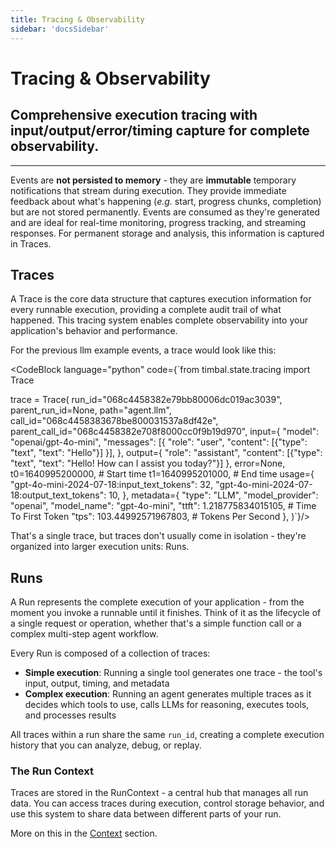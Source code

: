 ```yaml
---
title: Tracing & Observability
sidebar: 'docsSidebar'
---
```



# Tracing & Observability

<h2 className="subtitle" style={{marginTop: '-17px', fontSize: '1.1rem', fontWeight: 'normal'}}>
Comprehensive execution tracing with input/output/error/timing capture for complete observability.
</h2>

---

Events are **not persisted to memory** - they are **immutable** temporary notifications that stream during execution. They provide immediate feedback about what's happening (_e.g._ start, progress chunks, completion) but are not stored permanently. Events are consumed as they're generated and are ideal for real-time monitoring, progress tracking, and streaming responses. For permanent storage and analysis, this information is captured in Traces.

## Traces

A Trace is the core data structure that captures execution information for every runnable execution, providing a complete audit trail of what happened. This tracing system enables complete observability into your application's behavior and performance.

For the previous llm example events, a trace would look like this:

<CodeBlock language="python" code={`from timbal.state.tracing import Trace

trace = Trace(
    run_id="068c4458382e79bb80006dc019ac3039",
    parent_run_id=None,
    path="agent.llm",
    call_id="068c4458383678be800031537a8df42e", 
    parent_call_id="068c4458382e708f8000cc0f9b19d970",
    input={
        "model": "openai/gpt-4o-mini", 
        "messages": [{
            "role": "user", 
            "content": [{"type": "text", "text": "Hello"}]
        }], 
    },
    output={
        "role": "assistant", 
        "content": [{"type": "text", "text": "Hello! How can I assist you today?"}]
    },
    error=None,
    t0=1640995200000, # Start time
    t1=1640995201000, # End time
    usage={
        "gpt-4o-mini-2024-07-18:input_text_tokens": 32, 
        "gpt-4o-mini-2024-07-18:output_text_tokens": 10,
    },
    metadata={
        "type": "LLM", 
        "model_provider": "openai", 
        "model_name": "gpt-4o-mini", 
        "ttft": 1.218775834015105, # Time To First Token
        "tps": 103.44992571967803, # Tokens Per Second
    },
)`}/>

That's a single trace, but traces don't usually come in isolation - they're organized into larger execution units: Runs.

## Runs

A Run represents the complete execution of your application - from the moment you invoke a runnable until it finishes. Think of it as the lifecycle of a single request or operation, whether that's a simple function call or a complex multi-step agent workflow.

Every Run is composed of a collection of traces:

- **Simple execution**: Running a single tool generates one trace - the tool's input, output, timing, and metadata
- **Complex execution**: Running an agent generates multiple traces as it decides which tools to use, calls LLMs for reasoning, executes tools, and processes results

All traces within a run share the same `run_id`, creating a complete execution history that you can analyze, debug, or replay.

### The Run Context

Traces are stored in the RunContext - a central hub that manages all run data. You can access traces during execution, control storage behavior, and use this system to share data between different parts of your run.

More on this in the [Context](./context.mdx) section.
